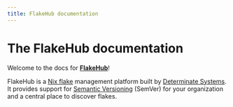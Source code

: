 ```yaml
---
title: FlakeHub documentation
---
```


# The FlakeHub documentation

Welcome to the docs for [**FlakeHub**][flakehub]!

<FlakeHubButton />

FlakeHub is a [Nix flake][flakes] management platform built by [Determinate Systems][detsys].
It provides support for [Semantic Versioning][semver] (SemVer) for your organization and a central place to discover flakes.

[detsys]: https://determinate.systems
[flakehub]: /
[flakes]: https://zero-to-nix.com/concepts/flakes
[semver]: /docs/concepts/semver
